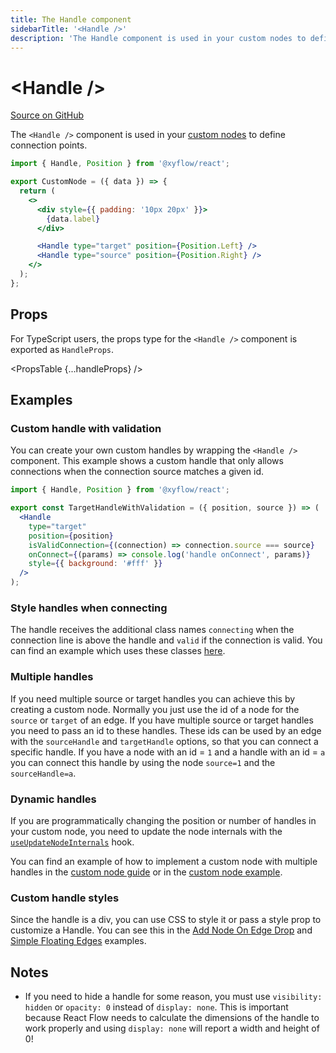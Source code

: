 ```yaml
---
title: The Handle component
sidebarTitle: '<Handle />'
description: 'The Handle component is used in your custom nodes to define connection points.'
---
```



# &lt;Handle />

[Source on GitHub](https://github.com/xyflow/xyflow/blob/main/packages/react/src/components/Handle/index.tsx)

The `<Handle />` component is used in your [custom nodes](/learn/customization/custom-nodes)
to define connection points.

```jsx
import { Handle, Position } from '@xyflow/react';

export CustomNode = ({ data }) => {
  return (
    <>
      <div style={{ padding: '10px 20px' }}>
        {data.label}
      </div>

      <Handle type="target" position={Position.Left} />
      <Handle type="source" position={Position.Right} />
    </>
  );
};
```

## Props

For TypeScript users, the props type for the `<Handle />` component is exported
as `HandleProps`.

<PropsTable {...handleProps} />

## Examples

### Custom handle with validation

You can create your own custom handles by wrapping the `<Handle />` component.
This example shows a custom handle that only allows connections when the
connection source matches a given id.

```jsx
import { Handle, Position } from '@xyflow/react';

export const TargetHandleWithValidation = ({ position, source }) => (
  <Handle
    type="target"
    position={position}
    isValidConnection={(connection) => connection.source === source}
    onConnect={(params) => console.log('handle onConnect', params)}
    style={{ background: '#fff' }}
  />
);
```

### Style handles when connecting

The handle receives the additional class names `connecting` when the connection
line is above the handle and `valid` if the connection is valid. You can find an
example which uses these classes [here](/examples/interaction/validation).

### Multiple handles

If you need multiple source or target handles you can achieve this by creating a
custom node. Normally you just use the id of a node for the `source` or `target`
of an edge. If you have multiple source or target handles you need to pass an id
to these handles. These ids can be used by an edge with the `sourceHandle` and
`targetHandle` options, so that you can connect a specific handle. If you have a
node with an id = `1` and a handle with an id = `a` you can connect this handle
by using the node `source=1` and the `sourceHandle=a`.

### Dynamic handles

If you are programmatically changing the position or number of handles in your
custom node, you need to update the node internals with the
[`useUpdateNodeInternals`](/api-reference/hooks/use-update-node-internals) hook.

You can find an example of how to implement a custom node with multiple handles
in the [custom node guide](/learn/customization/custom-nodes) or in the
[custom node example](/examples/nodes/custom-node).

### Custom handle styles

Since the handle is a div, you can use CSS to style it or pass a style prop to
customize a Handle. You can see this in the
[Add Node On Edge Drop](/examples/nodes/add-node-on-edge-drop) and
[Simple Floating Edges](/examples/edges/simple-floating-edges) examples.

## Notes

- If you need to hide a handle for some reason, you must use `visibility: hidden`
  or `opacity: 0` instead of `display: none`. This is important because React
  Flow needs to calculate the dimensions of the handle to work properly and using
  `display: none` will report a width and height of 0!
